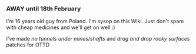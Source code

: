 ===AWAY until 18th February===

I'm 16 years old guy from Poland. I'm sysop on this Wiki. Just don't spam with cheap medicines and we'll get on well :)

I've made ''no tunnels under mines/shafts'' and ''drag and drop rocky surfaces'' patches for OTTD